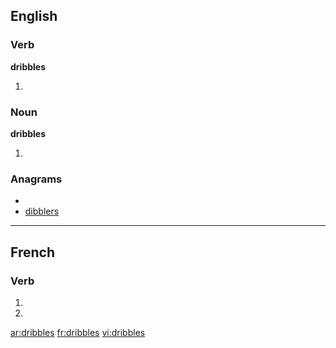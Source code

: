 {{also|dribblés}}
==English==

===Verb===
'''dribbles'''

# {{third-person singular of|[[dribble]]}}

===Noun===
'''dribbles'''

# {{plural of|[[dribble]]}}

===Anagrams===
* {{alphagram|bbdeilrs}}
* [[dibblers#English|dibblers]]


----

==French==

===Verb===
{{fr-verb-form}}

# {{form of|[[second-person|Second-person]] [[singular]] [[present indicative]]|dribbler|lang=French}}
# {{form of|Second-person singular [[present subjunctive]]|dribbler |lang=French}}

[[ar:dribbles]]
[[fr:dribbles]]
[[vi:dribbles]]